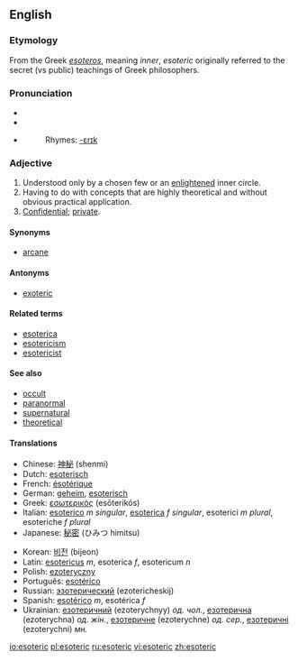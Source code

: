 ==English==

===Etymology===
From the Greek ''[[esoteros]]'', meaning ''inner'', ''esoteric'' originally referred to the secret (vs public) teachings of Greek philosophers.

===Pronunciation===
*{{IPA|/ˌɛsoˈtɛrɪk/}}
*{{SAMPA|/EsoU"tErIc/}}
*{{AHD|/ěsōtěr'ĭk/}}
*:Rhymes: [[Rhymes:English:-ɛrɪk|-ɛrɪk]]

===Adjective===
{{en-adj}}

# Understood only by a chosen few or an [[enlightened]] inner circle.
# Having to do with concepts that are highly theoretical and without obvious practical application.
# [[Confidential]]; [[private]].

====Synonyms====
*[[arcane]]

====Antonyms====
*[[exoteric]]

====Related terms====
*[[esoterica]]
*[[esotericism]]
*[[esotericist]]

====See also====
*[[occult]]
*[[paranormal]]
*[[supernatural]]
*[[theoretical]]

====Translations====
{{top}}
*Chinese: [[神秘]] (shenmi)
*Dutch: [[esoterisch]]
*French: [[ésotérique]]
*German: [[geheim]], [[esoterisch]]
*Greek: [[εσωτερικός]] (esōterikós)
*Italian: [[esoterico]] ''m singular'', [[esoterica]] ''f singular'', esoterici ''m plural'', esoteriche ''f plural''
*Japanese: [[秘密]] (ひみつ himitsu)
{{mid}}
*Korean: [[비전]] (bijeon)
*Latin: [[esotericus]] ''m'', esoterica ''f'', esotericum ''n''
*Polish: [[ezoteryczny]]
*Português: [[esotérico]]
*Russian: [[эзотерический]] (ezotericheskij)
*Spanish: [[esotérico]] ''m'', esotérica ''f''
*Ukrainian: [[езотеричний]] (ezoterychnyy) ''од. чол.'', [[езотерична]] (ezoterychna) ''од. жін.'', [[езотеричне]] (ezoterychne) ''од. сер.'', [[езотеричні]] (ezoterychni) ''мн.''
{{bottom}}

[[io:esoteric]]
[[pl:esoteric]]
[[ru:esoteric]]
[[vi:esoteric]]
[[zh:esoteric]]